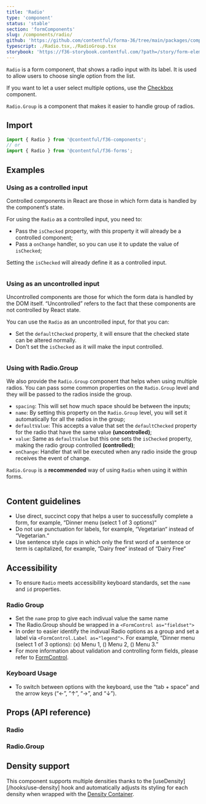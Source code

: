```yaml
---
title: 'Radio'
type: 'component'
status: 'stable'
section: 'formComponents'
slug: /components/radio/
github: 'https://github.com/contentful/forma-36/tree/main/packages/components/forms/src/Radio'
typescript: ./Radio.tsx,./RadioGroup.tsx
storybook: 'https://f36-storybook.contentful.com/?path=/story/form-elements-radio--basic'
---
```


`Radio` is a form component, that shows a radio input with its label. It is used to allow users to choose single option from the list.

If you want to let a user select multiple options, use the [Checkbox](/components/checkbox) component.

`Radio.Group` is a component that makes it easier to handle group of radios.

## Import

```js static=true
import { Radio } from '@contentful/f36-components';
// or
import { Radio } from '@contentful/f36-forms';
```

## Examples

### Using as a controlled input

Controlled components in React are those in which form data is handled by the component’s state.

For using the `Radio` as a controlled input, you need to:

- Pass the `isChecked` property, with this property it will already be a controlled component;
- Pass a `onChange` handler, so you can use it to update the value of `isChecked`;

Setting the `isChecked` will already define it as a controlled input.

```jsx file=../../examples/RadioControlledExample.tsx

```

### Using as an uncontrolled input

Uncontrolled components are those for which the form data is handled by the DOM itself. “Uncontrolled” refers to the fact that these components are not controlled by React state.

You can use the `Radio` as an uncontrolled input, for that you can:

- Set the `defaultChecked` property, it will ensure that the checked state can be altered normally.
- Don't set the `isChecked` as it will make the input controlled.

```jsx file=../../examples/RadioUncontrolledExample.tsx

```

### Using with Radio.Group

We also provide the `Radio.Group` component that helps when using multiple radios. You can pass some common properties on the `Radio.Group` level and they will be passed to the radios inside the group.

- `spacing`: This will set how much space should be between the inputs;
- `name`: By setting this property on the `Radio.Group` level, you will set it automatically for all the radios in the group;
- `defaultValue`: This accepts a value that set the `defaultChecked` property for the radio that have the same value **(uncontrolled)**;
- `value`: Same as `defaultValue` but this one sets the `isChecked` property, making the radio group controlled **(controlled)**;
- `onChange`: Handler that will be executed when any radio inside the group receives the event of change.

`Radio.Group` is a **recommended** way of using `Radio` when using it within forms.

```jsx file=../../examples/RadioGroupExample.tsx

```

## Content guidelines

- Use direct, succinct copy that helps a user to successfully complete a form, for example, “Dinner menu (select 1 of 3 options)“
- Do not use punctuation for labels, for example, “Vegetarian“ instead of “Vegetarian.“
- Use sentence style caps in which only the first word of a sentence or term is capitalized, for example, “Dairy free“ instead of “Dairy Free“

## Accessibility

- To ensure `Radio` meets accessibility keyboard standards, set the `name` and `id` properties.

### Radio Group

- Set the `name` prop to give each indivual value the same name
- The Radio.Group should be wrapped in a `<FormControl as="fieldset">`
- In order to easier identify the indivual Radio options as a group and set a label via `<FormControl.Label as="legend">`. For example, “Dinner menu (select 1 of 3 options): (x) Menu 1, () Menu 2, () Menu 3.”
- For more information about validation and controlling form fields, please refer to [FormControl](./form-control).

### Keyboard Usage

- To switch between options with the keyboard, use the “tab + space” and the arrow keys (“←”, ”↑”, “→”, and “↓”).

## Props (API reference)

### Radio

<PropsTable of="Radio" />

### Radio.Group

<PropsTable of="RadioGroup" />

## Density support

This component supports multiple densities thanks to the [useDensity][/hooks/use-density] hook and automatically adjusts its styling for each density when wrapped with the [Density Container](/components/density-container).
